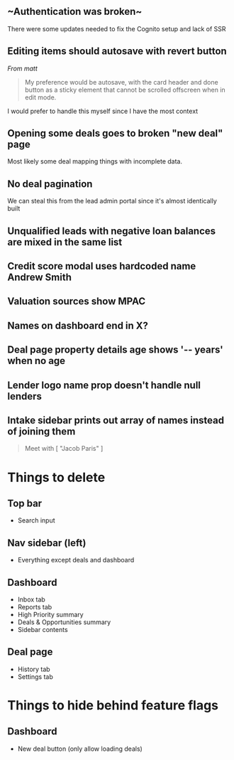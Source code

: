 
## ~Authentication was broken~

There were some updates needed to fix the Cognito setup and lack of SSR

## Editing items should autosave with revert button
*From matt* 
> My preference would be autosave, with the card header and done button as a sticky element that cannot be scrolled offscreen when in edit mode.

I would prefer to handle this myself since I have the most context

## Opening some deals goes to broken "new deal" page

Most likely some deal mapping things with incomplete data.

## No deal pagination

We can steal this from the lead admin portal since it's almost identically built

## Unqualified leads with negative loan balances are mixed in the same list

## Credit score modal uses hardcoded name Andrew Smith

## Valuation sources show MPAC

## Names on dashboard end in X?

## Deal page property details age shows '-- years' when no age

## Lender logo name prop doesn't handle null lenders

## Intake sidebar prints out array of names instead of joining them

> Meet with [ "Jacob Paris" ]

# Things to delete

## Top bar
- Search input

## Nav sidebar (left)
- Everything except deals and dashboard

## Dashboard
- Inbox tab
- Reports tab
- High Priority summary
- Deals & Opportunities summary
- Sidebar contents

## Deal page
- History tab
- Settings tab

# Things to hide behind feature flags

## Dashboard
- New deal button (only allow loading deals)
